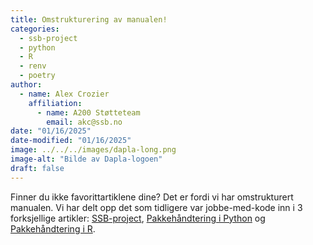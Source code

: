 ```yaml
---
title: Omstrukturering av manualen!
categories:
  - ssb-project
  - python
  - R
  - renv
  - poetry
author:
  - name: Alex Crozier
    affiliation: 
      - name: A200 Støtteteam
        email: akc@ssb.no
date: "01/16/2025"
date-modified: "01/16/2025"
image: ../../../images/dapla-long.png
image-alt: "Bilde av Dapla-logoen"
draft: false
---
```


Finner du ikke favorittartiklene dine? Det er fordi vi har omstrukturert manualen. Vi har delt opp det som tidligere var jobbe-med-kode inn i 3 forksjellige artikler: [SSB-project](../../../statistikkere/ssb-project.qmd), [Pakkehåndtering i Python](../../../statistikkere/poetry-ssb-project.qmd) og [Pakkehåndtering i R](../../../statistikkere/renv.qmd).